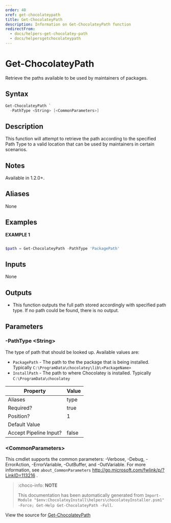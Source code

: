 ---
order: 40
xref: get-chocolateypath
title: Get-ChocolateyPath
description: Information on Get-ChocolateyPath function
redirectFrom:
  - docs/helpers-get-chocolatey-path
  - docs/helpersgetchocolateypath
---

# Get-ChocolateyPath

<!-- This documentation is automatically generated from https://github.com/chocolatey/choco/blob/master/src/chocolatey.resources/helpers/functions/Get-ChocolateyPath.ps1 using https://github.com/chocolatey/choco/blob/master/GenerateDocs.ps1. Contributions are welcome at the original location(s). -->

Retrieve the paths available to be used by maintainers of packages.

## Syntax

~~~powershell
Get-ChocolateyPath `
  -PathType <String> [<CommonParameters>]
~~~

## Description

This function will attempt to retrieve the path according to the specified Path Type
to a valid location that can be used by maintainers in certain scenarios.

## Notes

Available in 1.2.0+.

## Aliases

None

## Examples

 **EXAMPLE 1**

~~~powershell

$path = Get-ChocolateyPath -PathType 'PackagePath'
~~~ 

## Inputs

None

## Outputs


 * This function outputs the full path stored accordingly with specified path type.
If no path could be found, there is no output.


## Parameters

###  -PathType &lt;String&gt;
The type of path that should be looked up.
Available values are:
- `PackagePath` - The path to the the package that is being installed. Typically `C:\ProgramData\chocolatey\lib\<PackageName>`
- `InstallPath` - The path to where Chocolatey is installed. Typically `C:\ProgramData\chocolatey`

Property               | Value
---------------------- | -----
Aliases                | type
Required?              | true
Position?              | 1
Default Value          | 
Accept Pipeline Input? | false
 
### &lt;CommonParameters&gt;

This cmdlet supports the common parameters: -Verbose, -Debug, -ErrorAction, -ErrorVariable, -OutBuffer, and -OutVariable. For more information, see `about_CommonParameters` http://go.microsoft.com/fwlink/p/?LinkID=113216 .



<Xref title="Function Reference" value="powershell-reference" />

> :choco-info: **NOTE**
>
> This documentation has been automatically generated from `Import-Module "$env:ChocolateyInstall\helpers\chocolateyInstaller.psm1" -Force; Get-Help Get-ChocolateyPath -Full`.

View the source for [Get-ChocolateyPath](https://github.com/chocolatey/choco/blob/master/src/chocolatey.resources/helpers/functions/Get-ChocolateyPath.ps1)

